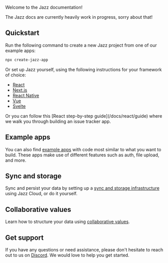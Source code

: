 
Welcome to the Jazz documentation!

The Jazz docs are currently heavily work in progress, sorry about that!

## Quickstart

Run the following command to create a new Jazz project from one of our example apps:
<CodeGroup>
```sh
npx create-jazz-app
```
</CodeGroup>

Or set up Jazz yourself, using the following instructions for your framework of choice:

- [React](/docs/react/project-setup)
- [Next.js](/docs/react/project-setup#nextjs)
- [React Native](/docs/react-native/project-setup)
- [Vue](/docs/vue/project-setup)
- [Svelte](/docs/svelte/project-setup)

<ContentByFramework framework="react">
  Or you can follow this [React step-by-step guide](/docs/react/guide) where we walk you through building an issue tracker app.
</ContentByFramework>

## Example apps

You can also find [example apps](/examples) with code most similar to what you want to build. These apps
make use of different features such as auth, file upload, and more.

## Sync and storage

Sync and persist your data by setting up a [sync and storage infrastructure](/docs/sync-and-storage) using Jazz Cloud, or do it yourself.

## Collaborative values

Learn how to structure your data using [collaborative values](/docs/schemas/covalues).

## Get support

If you have any questions or need assistance, please don't hesitate to reach out to us on [Discord](https://discord.gg/utDMjHYg42).
We would love to help you get started.
